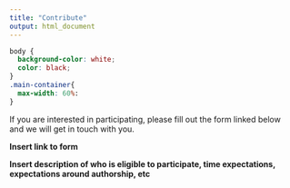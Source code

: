 ```yaml
---
title: "Contribute"
output: html_document
---
```

```css
body {
  background-color: white;
  color: black;
}
.main-container{
  max-width: 60%: 
}
```

If you are interested in participating, please fill out the form linked below and we will get in touch with you. 

**Insert link to form**

**Insert description of who is eligible to participate, time expectations, expectations around authorship, etc**